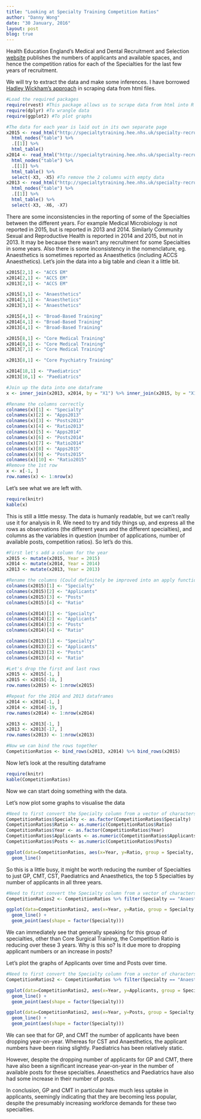 ```yaml
---
title: "Looking at Specialty Training Competition Ratios"
author: "Danny Wong"
date: "30 January, 2016"
layout: post
blog: true
---
```


Health Education England's Medical and Dental Recruitment and Selection [website](http://specialtytraining.hee.nhs.uk/) publishes the numbers of applicants and available spaces, and hence the competition ratios for each of the Specialties for the last few years of recruitment.

We will try to extract the data and make some inferences. I have borrowed [Hadley Wickham's approach](http://www.r-bloggers.com/rvest-easy-web-scraping-with-r/) in scraping data from html files.

```r
#Load the required packages
require(rvest) #This package allows us to scrape data from html into R
require(dplyr) #To wrangle data
require(ggplot2) #To plot graphs

#The data for each year is laid out in its own separate page
x2015 <- read_html("http://specialtytraining.hee.nhs.uk/specialty-recruitment/competition-ratios/2015-competition-ratios/") %>%
  html_nodes("table") %>% 
  .[[1]] %>% 
  html_table()
x2014 <- read_html("http://specialtytraining.hee.nhs.uk/specialty-recruitment/competition-ratios/2014-competition-ratios/") %>%
  html_nodes("table") %>% 
  .[[1]] %>% 
  html_table() %>%
  select(-X3, -X5) #To remove the 2 columns with empty data
x2013 <- read_html("http://specialtytraining.hee.nhs.uk/specialty-recruitment/competition-ratios/2013-competition-ratios/") %>%
  html_nodes("table") %>% 
  .[[1]] %>% 
  html_table() %>%
  select(-X3, -X6, -X7)
```

There are some inconsistencies in the reporting of some of the Specialties between the different years. For example Medical Microbiology is not reported in 2015, but is reported in 2013 and 2014. Similarly Community Sexual and Reproductive Health is reported in 2014 and 2015, but not in 2013. It may be because there wasn't any recruitment for some Specialties in some years. Also there is some inconsistency in the nomenclature, eg. Anaesthetics is sometimes reported as Anaesthetics (including ACCS Anaesthetics). Let's join the data into a big table and clean it a little bit.

```r
x2015[2,1] <- "ACCS EM"
x2014[2,1] <- "ACCS EM"
x2013[2,1] <- "ACCS EM"

x2015[3,1] <- "Anaesthetics"
x2014[3,1] <- "Anaesthetics"
x2013[3,1] <- "Anaesthetics"

x2015[4,1] <- "Broad-Based Training"
x2014[4,1] <- "Broad-Based Training"
x2013[4,1] <- "Broad-Based Training"

x2015[8,1] <- "Core Medical Training"
x2014[8,1] <- "Core Medical Training"
x2013[7,1] <- "Core Medical Training"

x2013[8,1] <- "Core Psychiatry Training"

x2014[18,1] <- "Paediatrics"
x2013[16,1] <- "Paediatrics"

#Join up the data into one dataframe
x <- inner_join(x2013, x2014, by = "X1") %>% inner_join(x2015, by = "X1")

#Rename the columns correctly
colnames(x)[1] <- "Specialty"
colnames(x)[2] <- "Apps2013"
colnames(x)[3] <- "Posts2013"
colnames(x)[4] <- "Ratio2013"
colnames(x)[5] <- "Apps2014"
colnames(x)[6] <- "Posts2014"
colnames(x)[7] <- "Ratio2014"
colnames(x)[8] <- "Apps2015"
colnames(x)[9] <- "Posts2015"
colnames(x)[10] <- "Ratio2015"
#Remove the 1st row
x <- x[-1, ]
row.names(x) <- 1:nrow(x)
```

Let's see what we are left with.

```r
require(knitr)
kable(x)
```

This is still a little messy. The data is humanly readable, but we can't really use it for analysis in R. We need to try and tidy things up, and express all the rows as observations (the different years and the different specialties), and columns as the variables in question (number of applications, number of available posts, competition ratios). So let's do this.

```r
#First let's add a column for the year
x2015 <- mutate(x2015, Year = 2015)
x2014 <- mutate(x2014, Year = 2014)
x2013 <- mutate(x2013, Year = 2013)

#Rename the columns (Could definitely be improved into an apply function)
colnames(x2015)[1] <- "Specialty"
colnames(x2015)[2] <- "Applicants"
colnames(x2015)[3] <- "Posts"
colnames(x2015)[4] <- "Ratio"

colnames(x2014)[1] <- "Specialty"
colnames(x2014)[2] <- "Applicants"
colnames(x2014)[3] <- "Posts"
colnames(x2014)[4] <- "Ratio"

colnames(x2013)[1] <- "Specialty"
colnames(x2013)[2] <- "Applicants"
colnames(x2013)[3] <- "Posts"
colnames(x2013)[4] <- "Ratio"

#Let's drop the first and last rows
x2015 <- x2015[-1, ]
x2015 <- x2015[-18, ]
row.names(x2015) <- 1:nrow(x2015)

#Repeat for the 2014 and 2013 dataframes
x2014 <- x2014[-1, ]
x2014 <- x2014[-19, ]
row.names(x2014) <- 1:nrow(x2014)

x2013 <- x2013[-1, ]
x2013 <- x2013[-17, ]
row.names(x2013) <- 1:nrow(x2013)

#Now we can bind the rows together
CompetitionRatios <- bind_rows(x2013, x2014) %>% bind_rows(x2015)
```

Now let's look at the resulting dataframe

```r
require(knitr)
kable(CompetitionRatios)
```

Now we can start doing something with the data. 

Let's now plot some graphs to visualise the data

```r
#Need to first convert the Specialty column from a vector of characters to factors
CompetitionRatios$Specialty <- as.factor(CompetitionRatios$Specialty)
CompetitionRatios$Ratio <- as.numeric(CompetitionRatios$Ratio)
CompetitionRatios$Year <- as.factor(CompetitionRatios$Year)
CompetitionRatios$Applicants <- as.numeric(CompetitionRatios$Applicants)
CompetitionRatios$Posts <- as.numeric(CompetitionRatios$Posts)

ggplot(data=CompetitionRatios, aes(x=Year, y=Ratio, group = Specialty, colour = Specialty)) +
  geom_line()
```

So this is a little busy, it might be worth reducing the number of Specialties to just GP, CMT, CST, Paediatrics and Anaesthetics, the top 5 Specialties by number of applicants in all three years.

```r
#Need to first convert the Specialty column from a vector of characters to factors
CompetitionRatios2 <- CompetitionRatios %>% filter(Specialty == "Anaesthetics" | Specialty == "Core Medical Training" | Specialty == "Core Surgical Training" | Specialty == "General Practice" | Specialty == "Paediatrics")

ggplot(data=CompetitionRatios2, aes(x=Year, y=Ratio, group = Specialty, colour = Specialty)) +
  geom_line() +
  geom_point(aes(shape = factor(Specialty)))
```

We can immediately see that generally speaking for this group of specialties, other than Core Surgical Training, the Competition Ratio is reducing over these 3 years. Why is this so? Is it due more to dropping applicant numbers or an increase in posts?

Let's plot the graphs of Applicants over time and Posts over time.

```r
#Need to first convert the Specialty column from a vector of characters to factors
CompetitionRatios2 <- CompetitionRatios %>% filter(Specialty == "Anaesthetics" | Specialty == "Core Medical Training" | Specialty == "Core Surgical Training" | Specialty == "General Practice" | Specialty == "Paediatrics")

ggplot(data=CompetitionRatios2, aes(x=Year, y=Applicants, group = Specialty, colour = Specialty)) +
  geom_line() +
  geom_point(aes(shape = factor(Specialty)))

ggplot(data=CompetitionRatios2, aes(x=Year, y=Posts, group = Specialty, colour = Specialty)) +
  geom_line() +
  geom_point(aes(shape = factor(Specialty)))
```

We can see that for GP, and CMT the number of applicants have been dropping year-on-year. Whereas for CST and Anaesthetics, the applicant numbers have been rising slightly. Paediatrics has been relatively static.

However, despite the dropping number of applicants for GP and CMT, there have also been a significant increase year-on-year in the number of available posts for these specialties. Anaesthetics and Paediatrics have also had some increase in their number of posts.

In conclusion, GP and CMT in particular have much less uptake in applicants, seemingly indicating that they are becoming less popular, despite the presumably increasing workforce demands for these two specialties. 
